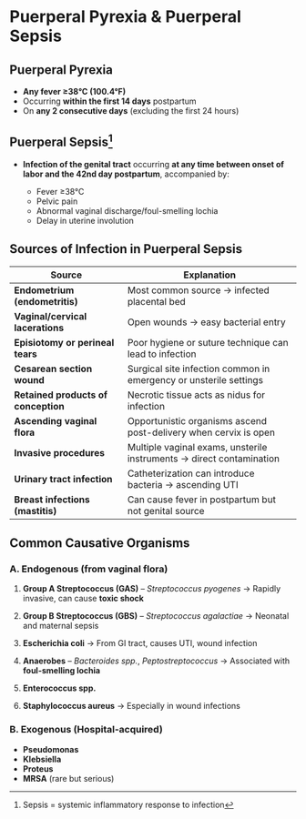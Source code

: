 # Puerperal Pyrexia & Puerperal Sepsis

## Puerperal Pyrexia

- **Any fever ≥38°C (100.4°F)**
- Occurring **within the first 14 days** postpartum
- On **any 2 consecutive days** (excluding the first 24 hours)

## Puerperal Sepsis[^1]

- **Infection of the genital tract** occurring **at any time between onset of labor and the 42nd day postpartum**, accompanied by:

  - Fever ≥38°C
  - Pelvic pain
  - Abnormal vaginal discharge/foul-smelling lochia
  - Delay in uterine involution

[^1]: Sepsis = systemic inflammatory response to infection

## Sources of Infection in Puerperal Sepsis

| Source                              | Explanation                                                          |
| ----------------------------------- | -------------------------------------------------------------------- |
| **Endometrium (endometritis)**      | Most common source → infected placental bed                          |
| **Vaginal/cervical lacerations**    | Open wounds → easy bacterial entry                                   |
| **Episiotomy or perineal tears**    | Poor hygiene or suture technique can lead to infection               |
| **Cesarean section wound**          | Surgical site infection common in emergency or unsterile settings    |
| **Retained products of conception** | Necrotic tissue acts as nidus for infection                          |
| **Ascending vaginal flora**         | Opportunistic organisms ascend post-delivery when cervix is open     |
| **Invasive procedures**             | Multiple vaginal exams, unsterile instruments → direct contamination |
| **Urinary tract infection**         | Catheterization can introduce bacteria → ascending UTI               |
| **Breast infections (mastitis)**    | Can cause fever in postpartum but not genital source                 |

## Common Causative Organisms

### A. Endogenous (from vaginal flora)

1. **Group A Streptococcus (GAS)** – _Streptococcus pyogenes_
   → Rapidly invasive, can cause **toxic shock**

2. **Group B Streptococcus (GBS)** – _Streptococcus agalactiae_
   → Neonatal and maternal sepsis

3. **Escherichia coli**
   → From GI tract, causes UTI, wound infection

4. **Anaerobes** – _Bacteroides spp._, _Peptostreptococcus_
   → Associated with **foul-smelling lochia**

5. **Enterococcus spp.**

6. **Staphylococcus aureus**
   → Especially in wound infections

### B. Exogenous (Hospital-acquired)

- **Pseudomonas**
- **Klebsiella**
- **Proteus**
- **MRSA** (rare but serious)
